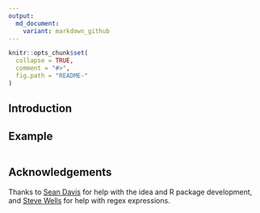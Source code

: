 ```yaml
---
output:
  md_document:
    variant: markdown_github
---
```


<!-- README.md is generated from README.Rmd. Please edit that file -->

```r
knitr::opts_chunk$set(
  collapse = TRUE,
  comment = "#>",
  fig.path = "README-"
)
```


## Introduction





## Example


```r




```




## Acknowledgements

Thanks to [Sean Davis](http://watson.nci.nih.gov/~sdavis/) for help with the idea and R package development, and [Steve Wells](http://stevenwells.com/) for help with regex expressions.


